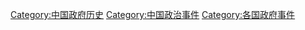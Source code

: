 [[Category:中国政府历史|Category:中国政府历史]]
[[Category:中国政治事件|Category:中国政治事件]]
[[Category:各国政府事件|Category:各国政府事件]]